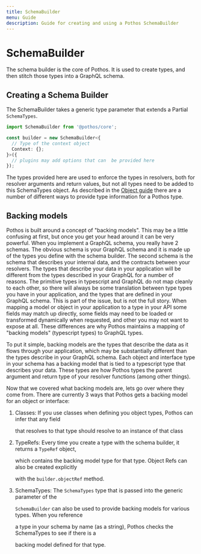 ```yaml
---
title: SchemaBuilder
menu: Guide
description: Guide for creating and using a Pothos SchemaBuilder
---
```






# SchemaBuilder

The schema builder is the core of Pothos. It is used to create types, and then stitch those types
into a GraphQL schema.

## Creating a Schema Builder

The SchemaBuilder takes a generic type parameter that extends a Partial `SchemaTypes`.

```typescript
import SchemaBuilder from '@pothos/core';

const builder = new SchemaBuilder<{
  // Type of the context object
  Context: {};
}>({
  // plugins may add options that can  be provided here
});
```

The types provided here are used to enforce the types in resolvers, both for resolver arguments and
return values, but not all types need to be added to this SchemaTypes object. As described in the
[Object guide](./objects) there are a number of different ways to provide type information for a
Pothos type.

## Backing models

Pothos is built around a concept of "backing models". This may be a little confusing at first, but
once you get your head around it can be very powerful. When you implement a GraphQL schema, you
really have 2 schemas. The obvious schema is your GraphQL schema and it is made up of the types you
define with the schema builder. The second schema is the schema that describes your internal data,
and the contracts between your resolvers. The types that describe your data in your application will
be different from the types described in your GraphQL for a number of reasons. The primitive types
in typescript and GraphQL do not map cleanly to each other, so there will always be some translation
between type types you have in your application, and the types that are defined in your GraphQL
schema. This is part of the issue, but is not the full story. When mapping a model or object in your
application to a type in your API some fields may match up directly, some fields may need to be
loaded or transformed dynamically when requested, and other you may not want to expose at all. These
differences are why Pothos maintains a mapping of "backing models" \(typescript types\) to GraphQL
types.

To put it simple, backing models are the types that describe the data as it flows through your
application, which may be substantially different than the types describe in your GraphQL schema.
Each object and interface type in your schema has a backing model that is tied to a typescript type
that describes your data. These types are how Pothos types the parent argument and return type of
your resolver functions \(among other things\).

Now that we covered what backing models are, lets go over where they come from. There are currently
3 ways that Pothos gets a backing model for an object or interface:

1. Classes: If you use classes when defining you object types, Pothos can infer that any field

   that resolves to that type should resolve to an instance of that class

2. TypeRefs: Every time you create a type with the schema builder, it returns a `TypeRef` object,

   which contains the backing model type for that type. Object Refs can also be created explicitly

   with the `builder.objectRef` method.

3. SchemaTypes: The `SchemaTypes` type that is passed into the generic parameter of the

   `SchemaBuilder` can also be used to provide backing models for various types. When you reference

   a type in your schema by name \(as a string\), Pothos checks the SchemaTypes to see if there is a

   backing model defined for that type.
